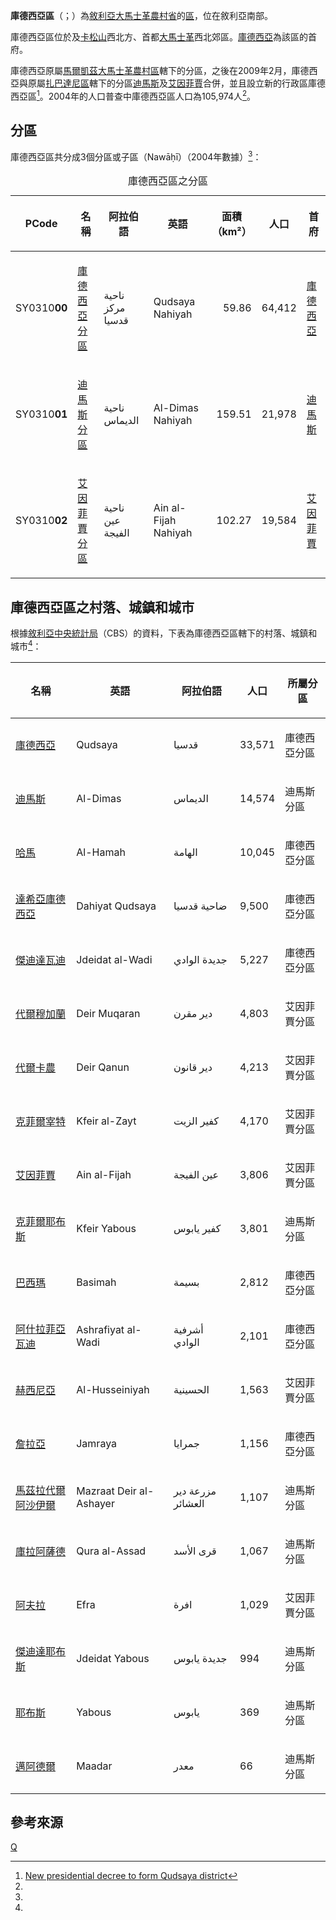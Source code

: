 {{Infobox settlement
|name = 庫德西亞區
|native_name = {{rtl-lang|ar|منطقة قدسيا}}
|settlement_type = [[大馬士革農村省|大馬士革農村省]]行政區
|image_skyline = 
|image_map = Qudsaya District.png
|mapsize = 
|map_caption = 庫德西亞區在大馬士革農村省的位置（黃色區塊處）
|type = 敘利亞行政區
|subdivision_type = 國家
|subdivision_name = {{flag|Syria}}
|subdivision_type1 = 省
|subdivision_name1 = [[大馬士革農村省|大馬士革農村省]]
|established_title = 設立時間
|established_date = {{start date|2009}}
|parts_type = 分區
|parts_style = para
|p1 = 3個分區
|seat = [[庫德西亞|庫德西亞]]
|area_total_km2 = 321.64
|population = 105,974
|population_as_of = 2004
|population_density_km2 = 329.48
|population_footnotes =<ref name=census2004>{{cite web |title=General Census of Population and Housing 2004 |url=http://www.cbssyr.sy/General%20census/census%202004/pop-man.pdf |publisher=Central Bureau of Statistics |language=ar |accessdate=2015-12-21 |deadurl=yes |archiveurl=https://web.archive.org/web/20151208115353/http://www.cbssyr.sy/General%20census/census%202004/pop-man.pdf |archivedate=2015-12-08 }}也可參閱英語版的資料：{{cite web |title=2004 Census Data |url=https://www.humanitarianresponse.info/en/operations/syria/dataset/syrian-arab-republic-other |publisher=UN OCHA |accessdate=2015-12-21 |archive-date=2019-05-30 |archive-url=https://web.archive.org/web/20190530164146/https://www.humanitarianresponse.info/en/operations/syria/dataset/syrian-arab-republic-other |dead-url=no }}</ref>
|coordinates_display = inline,title
|coordinates_region = SY
|latNS = N
|latd = 33
|latm = 32
|lats = 00
|longEW = E
|longd = 36
|longm = 13
|longs = 00
|elevation_ft = 
|elevation_m = 
|geocode = SY0310
|website =
}}

'''庫德西亞區'''（{{lang-ar|منطقة قدسيا}}；{{lang-en|Qudsaya District}}）為[[敘利亞|敘利亞]][[大馬士革農村省|大馬士革農村省]]的[[区_(叙利亚)|區]]，位在敘利亞南部。

庫德西亞區位於{{le|大馬士革省 (敘利亞)|Damascus Governorate|大馬士革省}}及[[卡松山|卡松山]]西北方、首都[[大馬士革|大馬士革]]西北郊區。[[庫德西亞|庫德西亞]]為該區的首府。

庫德西亞原屬[[馬爾凱茲大馬士革農村區|馬爾凱茲大馬士革農村區]]轄下的分區，之後在2009年2月，庫德西亞與原屬[[扎巴達尼區|扎巴達尼區]]轄下的分區[[迪馬斯|迪馬斯]]及[[艾因菲賈|艾因菲賈]]合併，並且設立新的行政區庫德西亞區<ref>[http://mla-sy.org/site/index.php?option=com_content&view=article&id=2169:%D9%85%D9%86%D8%A7%D8%B7%D9%82%20%D8%B1%D9%8A%D9%81%20%D8%AF%D9%85%D8%B4%D9%82%20%D8%B9%D8%B4%D8%B1%D8%A9%20%D8%A8%D8%B9%D8%AF%20%D8%A5%D8%AD%D8%AF%D8%A7%D8%AB%20%D9%85%D9%86%D8%B7%D9%82%D8%A9%20%D9%82%D8%AF%D8%B3%D9%8A%D8%A7%20&catid=70:%D8%A7%D9%84%D9%86%D8%B4%D8%A7%D8%B7%D8%A7%D8%AA&Itemid=41 New presidential decree to form Qudsaya district]{{Dead link|date=2018年6月 |bot=InternetArchiveBot |fix-attempted=no }}</ref>。2004年的人口普查中庫德西亞區人口為105,974人<ref name=census2004 />。

==分區==
庫德西亞區共分成3個分區或子區（Nawāḥī）（2004年數據）<ref name=census2004 />：

{| class="wikitable sortable"
|- 
|+ 庫德西亞區之分區
! PCode || 名稱 || 阿拉伯語 || 英語 || 面積<br>（km²） || 人口 || 首府 
|-
| SY0310'''00'''
| [[庫德西亞分區|庫德西亞分區]]
| ناحية مركز قدسيا
| Qudsaya Nahiyah
| align=right | 59.86
| align=right | 64,412
| [[庫德西亞|庫德西亞]]
|-
| SY0310'''01'''
| [[迪馬斯分區|迪馬斯分區]]
| ناحية الديماس
| Al-Dimas Nahiyah
| align=right | 159.51
| align=right | 21,978
| [[迪馬斯|迪馬斯]]
|-
| SY0310'''02'''
| [[艾因菲賈分區|艾因菲賈分區]]
| ناحية عين الفيجة
| Ain al-Fijah Nahiyah
| align=right | 102.27
| align=right | 19,584
| [[艾因菲賈|艾因菲賈]]
|}

==庫德西亞區之村落、城鎮和城市==
根據[[敘利亞中央統計局|敘利亞中央統計局]]（CBS）的資料，下表為庫德西亞區轄下的村落、城鎮和城市<ref name=census2004 />：
{| class="wikitable sortable" border="1" cellpadding="3" style="border-collapse:collapse"
|+
|- 
!名稱
!英語
!阿拉伯語
!人口
!所屬分區
|-
|[[庫德西亞|庫德西亞]]
|Qudsaya
|قدسيا
|33,571
|庫德西亞分區
|-
|[[迪馬斯|迪馬斯]]
|Al-Dimas
|الديماس
|14,574
|迪馬斯分區
|-
|[[哈馬_(庫德西亞區)|哈馬]]
|Al-Hamah
|الهامة		
|10,045
|庫德西亞分區
|-
|[[達希亞庫德西亞|達希亞庫德西亞]]
|Dahiyat Qudsaya
|ضاحية قدسيا			
|9,500
|庫德西亞分區
|-
|[[傑迪達瓦迪|傑迪達瓦迪]]
|Jdeidat al-Wadi
|جديدة الوادي	
|5,227
|庫德西亞分區
|-
|[[代爾穆加蘭|代爾穆加蘭]]
|Deir Muqaran
|دير مقرن
|4,803
|艾因菲賈分區
|-
|[[代爾卡農|代爾卡農]]
|Deir Qanun
|دير قانون
|4,213
|艾因菲賈分區
|-
|[[克菲爾宰特|克菲爾宰特]]
|Kfeir al-Zayt
|كفير الزيت
|4,170
|艾因菲賈分區
|-
|[[艾因菲賈|艾因菲賈]]
|Ain al-Fijah
|عين الفيجة
|3,806
|艾因菲賈分區
|-
|[[克菲爾耶布斯|克菲爾耶布斯]]
|Kfeir Yabous
|كفير يابوس
|3,801
|迪馬斯分區
|-
|[[巴西瑪|巴西瑪]]
|Basimah
|بسيمة				
|2,812
|庫德西亞分區
|-
|[[阿什拉菲亞瓦迪|阿什拉菲亞瓦迪]]
|Ashrafiyat al-Wadi
|أشرفية الوادي	
|2,101
|庫德西亞分區
|-
|[[赫西尼亞|赫西尼亞]]
|Al-Husseiniyah
|الحسينية
|1,563
|艾因菲賈分區
|-
|[[詹拉亞|詹拉亞]]
|Jamraya
|جمرايا				
|1,156
|庫德西亞分區
|-
|[[馬茲拉代爾阿沙伊爾|馬茲拉代爾阿沙伊爾]]
|Mazraat Deir al-Ashayer
|مزرعة دير العشائر
|1,107
|迪馬斯分區
|-
|[[庫拉阿薩德|庫拉阿薩德]]
|Qura al-Assad
|قرى الأسد
|1,067
|迪馬斯分區
|-
|[[阿夫拉_(敘利亞)|阿夫拉]]
|Efra
|افرة
|1,029
|艾因菲賈分區
|-
|[[傑迪達耶布斯|傑迪達耶布斯]]
|Jdeidat Yabous
|جديدة يابوس
|994
|迪馬斯分區
|-
|[[耶布斯|耶布斯]]
|Yabous
|يابوس
|369
|迪馬斯分區
|-
|[[邁阿德爾|邁阿德爾]]
|Maadar
|معدر
|66
|迪馬斯分區
|}
==參考來源==
{{reflist}}

{{敘利亞二級行政區|state=collapsed}}

[[Category:大馬士革農村省區份|Q]]